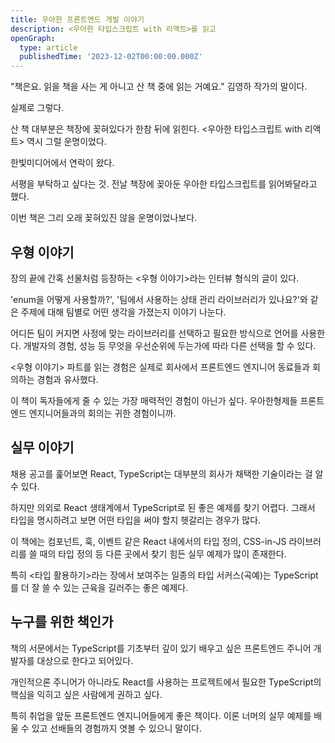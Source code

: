 ```yaml
---
title: 우아한 프론트엔드 개발 이야기
description: <우아한 타입스크립트 with 리액트>를 읽고
openGraph:
  type: article
  publishedTime: '2023-12-02T00:00:00.000Z'
---
```


"책은요. 읽을 책을 사는 게 아니고 산 책 중에 읽는 거예요." 김영하 작가의 말이다.

실제로 그렇다.

산 책 대부분은 책장에 꽂혀있다가 한참 뒤에 읽힌다. \<우아한 타입스크립트 with 리액트\> 역시 그럴 운명이었다.

한빛미디어에서 연락이 왔다.

서평을 부탁하고 싶다는 것. 전날 책장에 꽂아둔 우아한 타입스크립트를 읽어봐달라고 했다.

이번 책은 그리 오래 꽂혀있진 않을 운명이었나보다.

## 우형 이야기

장의 끝에 간혹 선물처럼 등장하는 \<우형 이야기\>라는 인터뷰 형식의 글이 있다.

'enum을 어떻게 사용할까?', '팀에서 사용하는 상태 관리 라이브러리가 있나요?'와 같은 주제에 대해 팀별로 어떤 생각을 가졌는지 이야기 나눈다.

어디든 팀이 커지면 사정에 맞는 라이브러리를 선택하고 필요한 방식으로 언어를 사용한다. 개발자의 경험, 성능 등 무엇을 우선순위에 두는가에 따라 다른 선택을 할 수 있다.

\<우형 이야기\> 파트를 읽는 경험은 실제로 회사에서 프론트엔드 엔지니어 동료들과 회의하는 경험과 유사했다.

이 책이 독자들에게 줄 수 있는 가장 매력적인 경험이 아닌가 싶다. 우아한형제들 프론트엔드 엔지니어들과의 회의는 귀한 경험이니까.

## 실무 이야기

채용 공고를 훑어보면 React, TypeScript는 대부분의 회사가 채택한 기술이라는 걸 알 수 있다.

하지만 의외로 React 생태계에서 TypeScript로 된 좋은 예제를 찾기 어렵다. 그래서 타입을 명시하려고 보면 어떤 타입을 써야 할지 헷갈리는 경우가 많다.

이 책에는 컴포넌트, 훅, 이벤트 같은 React 내에서의 타입 정의, CSS-in-JS 라이브러리를 쓸 때의 타입 정의 등 다른 곳에서 찾기 힘든 실무 예제가 많이 존재한다.

특히 \<타입 활용하기\>라는 장에서 보여주는 일종의 타입 서커스(곡예)는 TypeScript를 더 잘 쓸 수 있는 근육을 길러주는 좋은 예제다.

## 누구를 위한 책인가

책의 서문에서는 TypeScript를 기초부터 깊이 있기 배우고 싶은 프론트엔드 주니어 개발자를 대상으로 한다고 되어있다.

개인적으론 주니어가 아니라도 React를 사용하는 프로젝트에서 필요한 TypeScript의 핵심을 익히고 싶은 사람에게 권하고 싶다.

특히 취업을 앞둔 프론트엔드 엔지니어들에게 좋은 책이다. 이론 너머의 실무 예제를 배울 수 있고 선배들의 경험까지 엿볼 수 있으니 말이다.
